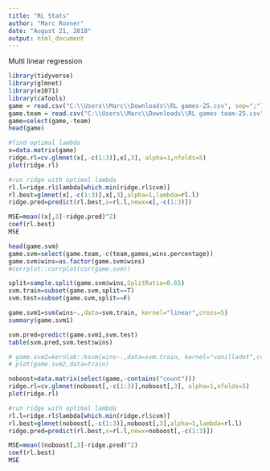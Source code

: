 ---
title: "RL Stats"
author: "Marc Rovner"
date: "August 21, 2018"
output: html_document
---
Multi linear regression

``` {r, include=F}
library(tidyverse)
library(glmnet)
library(e1071)
library(caTools)
game = read.csv("C:\\Users\\Marc\\Downloads\\RL games-25.csv", sep=";")
game.team = read.csv("C:\\Users\\Marc\\Downloads\\RL games team-25.csv", sep=";")
game=select(game,-team)
head(game)
```

```{r general lasso and ridge}
#find optimal lambda
x=data.matrix(game)
ridge.rl=cv.glmnet(x[,-c(1:3)],x[,3], alpha=1,nfolds=5)
plot(ridge.rl)

#run ridge with optimal lambda
rl.l=ridge.rl$lambda[which.min(ridge.rl$cvm)]
rl.best=glmnet(x[,-c(1:3)],x[,3],alpha=1,lambda=rl.l)
ridge.pred=predict(rl.best,s=rl.l,newx=x[,-c(1:3)])

MSE=mean((x[,3]-ridge.pred)^2)
coef(rl.best)
MSE
```
```{r SVM}
head(game.svm)
game.svm=select(game.team,-c(team,games,wins.percentage))
game.svm$wins=as.factor(game.svm$wins)
#corrplot::corrplot(cor(game.svm))

split=sample.split(game.svm$wins,SplitRatio=0.65)
svm.train=subset(game.svm,split==T)
svm.test=subset(game.svm,split==F)

game.svm1=svm(wins~.,data=svm.train, kernel="linear",cross=5)
summary(game.svm1)

svm.pred=predict(game.svm1,svm.test)
table(svm.pred,svm.test$wins)

# game.svm2=kernlab::ksvm(wins~.,data=svm.train, kernel="vanilladot",cross=5)
# plot(game.svm2,data=train)
```

```{r no boost ridge}
noboost=data.matrix(select(game,-contains("count")))
ridge.rl=cv.glmnet(noboost[,-c(1:3)],noboost[,3], alpha=1,nfolds=5)
plot(ridge.rl)

#run ridge with optimal lambda
rl.l=ridge.rl$lambda[which.min(ridge.rl$cvm)]
rl.best=glmnet(noboost[,-c(1:3)],noboost[,3],alpha=1,lambda=rl.l)
ridge.pred=predict(rl.best,s=rl.l,newx=noboost[,-c(1:3)])

MSE=mean((noboost[,3]-ridge.pred)^2)
coef(rl.best)
MSE

```

